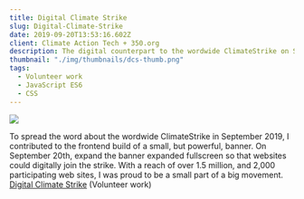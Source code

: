 ```yaml
---
title: Digital Climate Strike
slug: Digital-Climate-Strike
date: 2019-09-20T13:53:16.602Z
client: Climate Action Tech + 350.org
description: The digital counterpart to the wordwide ClimateStrike on September 2019.
thumbnail: "./img/thumbnails/dcs-thumb.png"
tags:
  - Volunteer work
  - JavaScript ES6
  - CSS
---
```


![](/img/digitalstrike.png)

To spread the word about the wordwide ClimateStrike in September 2019, I contributed to the frontend build of a small, but powerful, banner. On September 20th, expand the banner expanded fullscreen so that websites could digitally join the strike. With a reach of over 1.5 million, and 2,000 participating web sites, I was proud to be a small part of a big movement. [Digital Climate Strike](https://digital.globalclimatestrike.net/) (Volunteer work)
